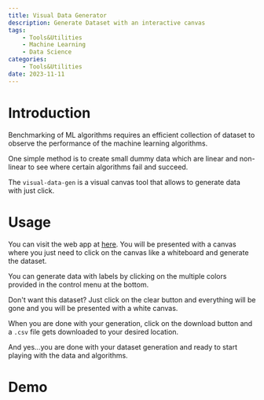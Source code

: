 ```yaml
---
title: Visual Data Generator
description: Generate Dataset with an interactive canvas
tags:
    - Tools&Utilities
    - Machine Learning
    - Data Science
categories:
    - Tools&Utilities
date: 2023-11-11
---
```



Introduction
============

Benchmarking of ML algorithms requires an efficient 
collection of dataset to observe the performance of the 
machine learning algorithms.

One simple method is to create small dummy data which are 
linear and non-linear to see where certain algorithms fail 
and succeed.

The `visual-data-gen` is a visual canvas tool that allows to
generate data with just click. 

Usage
=====

You can visit the web app at 
[here](https://smc181002.me/visual-data-gen). You will 
be presented with a canvas where you just need to click on
the canvas like a whiteboard and generate the dataset.

You can generate data with labels by clicking on the multiple
colors provided in the control menu at the bottom.

Don't want this dataset? Just click on the clear button and 
everything will be gone and you will be presented with a 
white canvas.

When you are done with your generation, click on the 
download button and a `.csv` file gets downloaded to your
desired location.

And yes...you are done with your dataset generation and 
ready to start playing with the data and algorithms.


Demo
====

<VisualDatasetGen/>